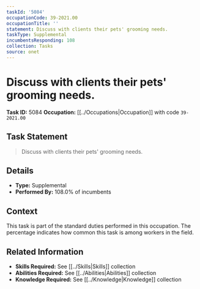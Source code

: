 ```yaml
---
taskId: '5084'
occupationCode: 39-2021.00
occupationTitle: ''
statement: Discuss with clients their pets' grooming needs.
taskType: Supplemental
incumbentsResponding: 108
collection: Tasks
source: onet
---
```

# Discuss with clients their pets' grooming needs.

**Task ID:** 5084
**Occupation:** [[../Occupations|Occupation]] with code `39-2021.00`

## Task Statement

> Discuss with clients their pets' grooming needs.

## Details

- **Type:** Supplemental
- **Performed By:** 108.0% of incumbents

## Context

This task is part of the standard duties performed in this occupation. The percentage indicates how common this task is among workers in the field.

## Related Information

- **Skills Required:** See [[../Skills|Skills]] collection
- **Abilities Required:** See [[../Abilities|Abilities]] collection
- **Knowledge Required:** See [[../Knowledge|Knowledge]] collection
